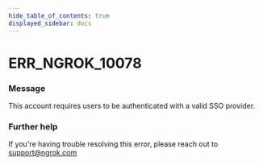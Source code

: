 ```yaml
---
hide_table_of_contents: true
displayed_sidebar: docs
---
```



# ERR_NGROK_10078

### Message

This account requires users to be authenticated with a valid SSO provider.

<ErrorDetails error="err_ngrok_10078" />

### Further help

If you're having trouble resolving this error, please reach out to [support@ngrok.com](mailto:support@ngrok.com?subject=Help%20with%20ERR_NGROK_10078)
